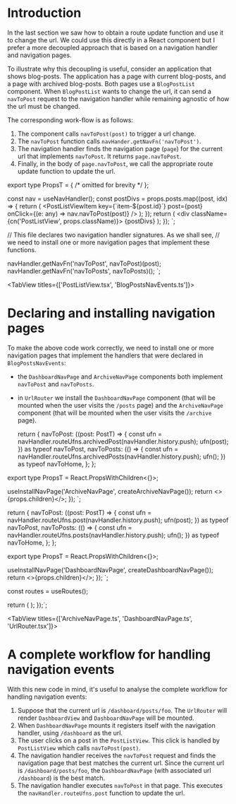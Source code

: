 # Introduction

In the last section we saw how to obtain a route update function and use it to change the url.
We could use this directly in a React component but I prefer a more decoupled approach that is based
on a navigation handler and navigation pages.

To illustrate why this decoupling is useful, consider an application that shows blog-posts. The application
has a page with current blog-posts, and a page with archived blog-posts. Both pages use a `BlogPostList`
component. When `BlogPostList` wants to change the url, it can send a `navToPost` request to the
navigation handler while remaining agnostic of how the url must be changed.

The corresponding work-flow is as follows:

1. The component calls `navToPost(post)` to trigger a url change.
2. The `navToPost` function calls `navHander.getNavFn('navToPost')`.
3. The navigation handler finds the navigation page (`page`) for the current url that implements `navToPost`.
   It returns `page.navToPost`.
4. Finally, in the body of `page.navToPost`, we call the appropriate route update function to update the url.


export type PropsT = { /* omitted for brevity */ };

  const nav = useNavHandler<typeof BlogPostsNavEvents>();
  const postDivs = props.posts.map((post, idx) => {
    return (
      <PostListViewItem
        key={\`item-\$\{post.id\}\`}
        post={post}
        onClick={(e: any) => nav.navToPost(post)}
      />
    );
  });
  return (
    <div className={cn('PostListView', props.className)}>
      {postDivs}
    </div>
  );
});
`;

// This file declares two navigation handler signatures. As we shall see,
// we need to install one or more navigation pages that implement these functions.


  navHandler.getNavFn('navToPost', navToPost)(post);
  navHandler.getNavFn('navToPosts', navToPosts)();
`;

<TabView titles={['PostListView.tsx', 'BlogPostsNavEvents.ts']}>
  <CodeSnippet code={code1} />
  <CodeSnippet code={code2} />
</TabView>

# Declaring and installing navigation pages

To make the above code work correctly, we need to install one or more navigation pages
that implement the handlers that were declared in `BlogPostsNavEvents`:

- the `DashboardNavPage` and `ArchiveNavPage` components both implement `navToPost` and `navToPosts`.
- in `UrlRouter` we install the `DashboardNavPage` component (that will be mounted when the user
  visits the `/posts` page) and the `ArchiveNavPage` component (that will be mounted when the user
  visits the `/archive` page).


  return {
    navToPost: ((post: PostT) => {
      const ufn = navHandler.routeUfns.archivedPost(navHandler.history.push);
      ufn(post);
    }) as typeof navToPost,
    navToPosts: (() => {
      const ufn = navHandler.routeUfns.archivedPosts(navHandler.history.push);
      ufn();
    }) as typeof navToHome,
  };
};

export type PropsT = React.PropsWithChildren<{}>;

  useInstallNavPage('ArchiveNavPage', createArchiveNavPage());
  return <>{props.children}</>;
});
`;


  return {
    navToPost: ((post: PostT) => {
      const ufn = navHandler.routeUfns.post(navHandler.history.push);
      ufn(post);
    }) as typeof navToPost,
    navToPosts: (() => {
      const ufn = navHandler.routeUfns.posts(navHandler.history.push);
      ufn();
    }) as typeof navToHome,
  };
};

export type PropsT = React.PropsWithChildren<{}>;

  useInstallNavPage('DashboardNavPage', createDashboardNavPage());
  return <>{props.children}</>;
});
`;

  const routes = useRoutes();

  return (
    <Switch>
      <DashboardNavPage>
        <Route path={routes.dashboard()}>
          <DashboardView />
        </Route>
      </DashboardNavPage>
      <ArchiveNavPage>
        <Route path={routes.archive()}>
          <ArchiveView />
        </Route>
      </ArchiveNavPage>
    </Switch>
  );
});`;

<TabView titles={['ArchiveNavPage.ts', 'DashboardNavPage.ts', 'UrlRouter.tsx']}>
  <CodeSnippet code={code3} />
  <CodeSnippet code={code4} />
  <CodeSnippet code={code5} />
</TabView>

# A complete workflow for handling navigation events

With this new code in mind, it's useful to analyse the complete workflow for handling navigation
events:

1. Suppose that the current url is `/dashboard/posts/foo`. The `UrlRouter` will render `DashboardView` and `DashboardNavPage`
   will be mounted.
2. When `DashboardNavPage` mounts it registers itself with the navigation handler, using `/dashboard` as the url.
3. The user clicks on a post in the `PostListView`. This click is handled by `PostListView` which calls `navToPost(post)`.
4. The navigation handler receives the `navToPost` request and finds the navigation page that best matches the current url.
   Since the current url is `/dashboard/posts/foo`, the `DashboardNavPage` (with associated url `/dashboard`) is the best match.
5. The navigation handler executes `navToPost` in that page. This executes the `navHandler.routeUfns.post`
   function to update the url.
